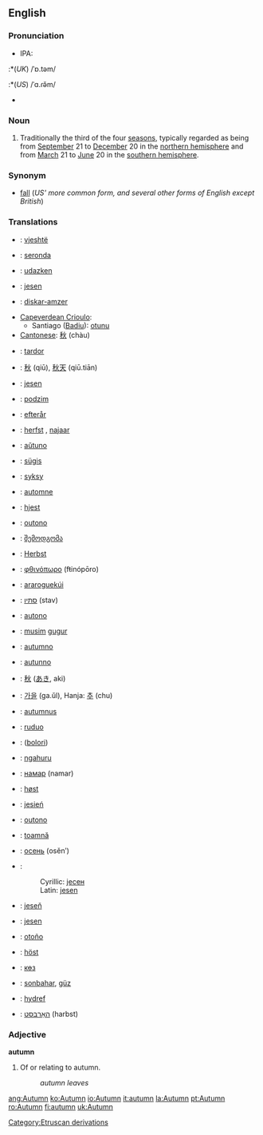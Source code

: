 ==English==

===Pronunciation===
*IPA:
:*(''UK'') /ˈɒ.təm/
:*(''US'') /ˈɑ.ɾə̆m/
*{{audio|en-uk-word.ogg|Audio (UK)}}

===Noun===
{{en-noun-reg}}

# Traditionally the third of the four [[season]]s, typically regarded as being from [[September]] 21 to [[December]] 20 in the [[northern hemisphere]] and from [[March]] 21 to [[June]] 20 in the [[southern hemisphere]].

===Synonym===
*[[fall]] (''US' more common form, and several other forms of English except British'')

===Translations===
{{top}}
*{{sq}}: [[vjeshtë]]
*{{ast}}: [[seronda]] {{f}}
*{{eu}}: [[udazken]]
*{{bs}}: [[jesen#Bosnian|jesen]] {{f}}
*{{br}}: [[diskar-amzer]] {{m}}
*[[Capeverdean Crioulo]]:
**Santiago ([[Badiu]]): [[otunu]]
*[[Cantonese]]: [[秋]] (chàu)
*{{ca}}: [[tardor]] {{m}}
*{{zh}}: [[秋]] (qiū), [[秋天]] (qiū.tiān)
*{{hr}}: [[jesen]]
*{{cs}}: [[podzim]] {{m}}
*{{da}}: [[efterår]]
*{{nl}}: [[herfst]] {{m}}, [[najaar]] {{n}}
*{{eo}}: [[aŭtuno]]
*{{et}}: [[sügis]]
*{{fi}}: [[syksy]]
*{{fr}}: [[automne]] {{m}}
*{{fy}}: [[hjest]]
*{{gl}}: [[outono]] {{m}}
*{{ka}}: [[შემოდგომა]]
*{{de}}: [[Herbst]] {{m}}
*{{el}}: [[φθινόπωρο]] (fŧinópōro)
*{{gn}}: [[araroguekúi]]
*{{he}}: [[סתיו]] (stav)
*{{io}}: [[autono]]
*{{id}}: [[musim]] [[gugur]]
{{mid}}
*{{ia}}: [[autumno]]
*{{it}}: [[autunno]] {{m}}
*{{ja}}: [[秋]] ([[あき]], aki)
*{{ko}}: [[가을]] (ga.ŭl), Hanja: [[추]] (chu)
*{{la}}: [[autumnus]] {{m}}
*{{lt}}: [[ruduo]] {{m}}
*{{mnc}}: ([[bolori]])
*{{mi}}: [[ngahuru]]
*{{mn}} : [[намар]] (namar)
*{{no}}: [[høst]] {{m}}
*{{pl}}: [[jesień]]
*{{pt}}: [[outono]] {{m}}
*{{ro}}: [[toamnă]] {{f}}
*{{ru}}: [[осень]] (osěnʹ)
*{{sr}}:
*:Cyrillic: [[јесен#Serbian|јесен]] {{f}}
*:Latin: [[jesen#Serbian|jesen]] {{f}}
*{{sk}}: [[jeseň]] {{f}}
*{{sl}}: [[jesen]] {{f}}
*{{es}}: [[otoño]] {{m}}
*{{sv}}: [[höst]]
*{{tt}}: [[көз]]
*{{tr}}: [[sonbahar]], [[güz]]
*{{cy}}: [[hydref]]
*{{yi}}: [[האַרבּסט]] (harbst)
{{bottom}}

===Adjective===
'''autumn'''

# Of or relating to autumn.
#:''autumn leaves''

[[Category:Etruscan derivations]]

[[ang:Autumn]]
[[ko:Autumn]]
[[io:Autumn]]
[[it:autumn]]
[[la:Autumn]]
[[pt:Autumn]]
[[ro:Autumn]]
[[fi:autumn]]
[[uk:Autumn]]